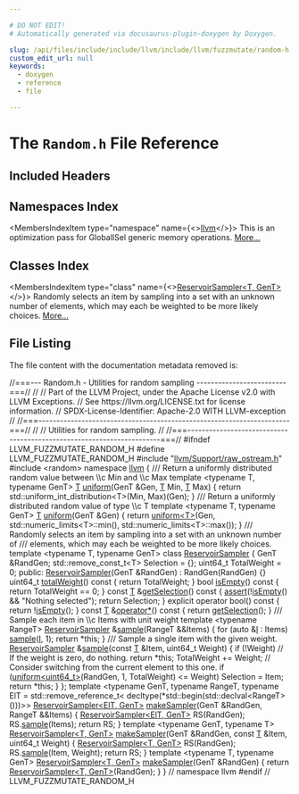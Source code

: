 ```yaml
---

# DO NOT EDIT!
# Automatically generated via docusaurus-plugin-doxygen by Doxygen.

slug: /api/files/include/include/llvm/include/llvm/fuzzmutate/random-h
custom_edit_url: null
keywords:
  - doxygen
  - reference
  - file

---
```





# The `Random.h` File Reference

<DoxygenPage pluginConfig={pluginConfig}>



## Included Headers

<IncludesList>
<IncludesListItem
  filePath="llvm/Support/raw_ostream.h"
  permalink="/docs/api/files/include/include/llvm/include/llvm/support/raw-ostream-h"
  isLocal="true" />
<IncludesListItem
  filePath="random"
  permalink=""
  isLocal="false" />
</IncludesList>

## Namespaces Index

<MembersIndex>

<MembersIndexItem
  type="namespace"
  name={<><a href="/docs/api/namespaces/llvm">llvm</a></>}>
This is an optimization pass for GlobalISel generic memory operations. <a href="/docs/api/namespaces/llvm/#details">More...</a>
</MembersIndexItem>

</MembersIndex>

## Classes Index

<MembersIndex>

<MembersIndexItem
  type="class"
  name={<><a href="/docs/api/classes/llvm/reservoirsampler">ReservoirSampler&lt;T, GenT&gt;</a></>}>
Randomly selects an item by sampling into a set with an unknown number of elements, which may each be weighted to be more likely choices. <a href="/docs/api/classes/llvm/reservoirsampler/#details">More...</a>
</MembersIndexItem>

</MembersIndex>


## File Listing

The file content with the documentation metadata removed is:

<ProgramListing>

<Link id="l00001" /><CodeLine lineNumber="1"><Highlight kind="comment">//===--- Random.h - Utilities for random sampling -------------------------===//</Highlight><Highlight kind="normal"></Highlight></CodeLine>
<Link id="l00002" /><CodeLine lineNumber="2"><Highlight kind="normal"></Highlight><Highlight kind="comment">//</Highlight><Highlight kind="normal"></Highlight></CodeLine>
<Link id="l00003" /><CodeLine lineNumber="3"><Highlight kind="normal"></Highlight><Highlight kind="comment">// Part of the LLVM Project, under the Apache License v2.0 with LLVM Exceptions.</Highlight><Highlight kind="normal"></Highlight></CodeLine>
<Link id="l00004" /><CodeLine lineNumber="4"><Highlight kind="normal"></Highlight><Highlight kind="comment">// See https://llvm.org/LICENSE.txt for license information.</Highlight><Highlight kind="normal"></Highlight></CodeLine>
<Link id="l00005" /><CodeLine lineNumber="5"><Highlight kind="normal"></Highlight><Highlight kind="comment">// SPDX-License-Identifier: Apache-2.0 WITH LLVM-exception</Highlight><Highlight kind="normal"></Highlight></CodeLine>
<Link id="l00006" /><CodeLine lineNumber="6"><Highlight kind="normal"></Highlight><Highlight kind="comment">//</Highlight><Highlight kind="normal"></Highlight></CodeLine>
<Link id="l00007" /><CodeLine lineNumber="7"><Highlight kind="normal"></Highlight><Highlight kind="comment">//===----------------------------------------------------------------------===//</Highlight><Highlight kind="normal"></Highlight></CodeLine>
<Link id="l00008" /><CodeLine lineNumber="8"><Highlight kind="normal"></Highlight><Highlight kind="comment">//</Highlight><Highlight kind="normal"></Highlight></CodeLine>
<Link id="l00009" /><CodeLine lineNumber="9"><Highlight kind="normal"></Highlight><Highlight kind="comment">// Utilities for random sampling.</Highlight><Highlight kind="normal"></Highlight></CodeLine>
<Link id="l00010" /><CodeLine lineNumber="10"><Highlight kind="normal"></Highlight><Highlight kind="comment">//</Highlight><Highlight kind="normal"></Highlight></CodeLine>
<Link id="l00011" /><CodeLine lineNumber="11"><Highlight kind="normal"></Highlight><Highlight kind="comment">//===----------------------------------------------------------------------===//</Highlight><Highlight kind="normal"></Highlight></CodeLine>
<Link id="l00012" /><CodeLine lineNumber="12"><Highlight kind="normal"></Highlight></CodeLine>
<Link id="l00013" /><CodeLine lineNumber="13"><Highlight kind="normal"></Highlight><Highlight kind="preprocessor">#ifndef LLVM&#95;FUZZMUTATE&#95;RANDOM&#95;H</Highlight><Highlight kind="normal"></Highlight></CodeLine>
<Link id="l00014" /><CodeLine lineNumber="14"><Highlight kind="normal"></Highlight><Highlight kind="preprocessor">#define LLVM&#95;FUZZMUTATE&#95;RANDOM&#95;H</Highlight><Highlight kind="normal"></Highlight></CodeLine>
<Link id="l00015" /><CodeLine lineNumber="15"><Highlight kind="normal"></Highlight></CodeLine>
<Link id="l00016" /><CodeLine lineNumber="16"><Highlight kind="normal"></Highlight><Highlight kind="preprocessor">#include &quot;<a href="/docs/api/files/include/include/llvm/include/llvm/support/raw-ostream-h">llvm/Support/raw&#95;ostream.h</a>&quot;</Highlight><Highlight kind="normal"></Highlight></CodeLine>
<Link id="l00017" /><CodeLine lineNumber="17"><Highlight kind="normal"></Highlight><Highlight kind="preprocessor">#include &lt;random&gt;</Highlight><Highlight kind="normal"></Highlight></CodeLine>
<Link id="l00018" /><CodeLine lineNumber="18"><Highlight kind="normal"></Highlight><Highlight kind="keyword">namespace </Highlight><Highlight kind="normal"><a href="/docs/api/namespaces/llvm">llvm</a> &#123;</Highlight></CodeLine>
<Link id="l00019" /><CodeLine lineNumber="19"><Highlight kind="normal"></Highlight><Highlight kind="comment"></Highlight></CodeLine>
<Link id="l00020" /><CodeLine lineNumber="20"><Highlight kind="comment">/// Return a uniformly distributed random value between \\c Min and \\c Max</Highlight><Highlight kind="normal"></Highlight></CodeLine>
<Link id="l00021" /><CodeLine lineNumber="21" lineLink="/docs/api/namespaces/llvm/#af2a9add76255a5e6dc09b1a5f9505f21"><Highlight kind="normal"></Highlight><Highlight kind="keyword">template</Highlight><Highlight kind="normal"> &lt;</Highlight><Highlight kind="keyword">typename</Highlight><Highlight kind="normal"> T, </Highlight><Highlight kind="keyword">typename</Highlight><Highlight kind="normal"> GenT&gt; <a href="/docs/api/files/lib/lib/target/lib/target/mips/mips16isellowering-cpp/#a0acb682b8260ab1c60b918599864e2e5">T</a> <a href="/docs/api/namespaces/llvm/#af2a9add76255a5e6dc09b1a5f9505f21">uniform</a>(GenT &amp;Gen, <a href="/docs/api/files/lib/lib/target/lib/target/mips/mips16isellowering-cpp/#a0acb682b8260ab1c60b918599864e2e5">T</a> Min, <a href="/docs/api/files/lib/lib/target/lib/target/mips/mips16isellowering-cpp/#a0acb682b8260ab1c60b918599864e2e5">T</a> Max) &#123;</Highlight></CodeLine>
<Link id="l00022" /><CodeLine lineNumber="22"><Highlight kind="normal">  </Highlight><Highlight kind="keywordflow">return</Highlight><Highlight kind="normal"> std::uniform&#95;int&#95;distribution&lt;T&gt;(Min, Max)(Gen);</Highlight></CodeLine>
<Link id="l00023" /><CodeLine lineNumber="23"><Highlight kind="normal">&#125;</Highlight></CodeLine>
<Link id="l00024" /><CodeLine lineNumber="24"><Highlight kind="normal"></Highlight><Highlight kind="comment"></Highlight></CodeLine>
<Link id="l00025" /><CodeLine lineNumber="25"><Highlight kind="comment">/// Return a uniformly distributed random value of type \\c T</Highlight><Highlight kind="normal"></Highlight></CodeLine>
<Link id="l00026" /><CodeLine lineNumber="26" lineLink="/docs/api/namespaces/llvm/#af23ea0f628e11395af9e2a956923927b"><Highlight kind="normal"></Highlight><Highlight kind="keyword">template</Highlight><Highlight kind="normal"> &lt;</Highlight><Highlight kind="keyword">typename</Highlight><Highlight kind="normal"> T, </Highlight><Highlight kind="keyword">typename</Highlight><Highlight kind="normal"> GenT&gt; <a href="/docs/api/files/lib/lib/target/lib/target/mips/mips16isellowering-cpp/#a0acb682b8260ab1c60b918599864e2e5">T</a> <a href="/docs/api/namespaces/llvm/#af2a9add76255a5e6dc09b1a5f9505f21">uniform</a>(GenT &amp;Gen) &#123;</Highlight></CodeLine>
<Link id="l00027" /><CodeLine lineNumber="27"><Highlight kind="normal">  </Highlight><Highlight kind="keywordflow">return</Highlight><Highlight kind="normal"> <a href="/docs/api/namespaces/llvm/#af2a9add76255a5e6dc09b1a5f9505f21">uniform&lt;T&gt;</a>(Gen, std::numeric&#95;limits&lt;T&gt;::min(),</Highlight></CodeLine>
<Link id="l00028" /><CodeLine lineNumber="28"><Highlight kind="normal">                    std::numeric&#95;limits&lt;T&gt;::max());</Highlight></CodeLine>
<Link id="l00029" /><CodeLine lineNumber="29"><Highlight kind="normal">&#125;</Highlight></CodeLine>
<Link id="l00030" /><CodeLine lineNumber="30"><Highlight kind="normal"></Highlight><Highlight kind="comment"></Highlight></CodeLine>
<Link id="l00031" /><CodeLine lineNumber="31"><Highlight kind="comment">/// Randomly selects an item by sampling into a set with an unknown number of</Highlight></CodeLine>
<Link id="l00032" /><CodeLine lineNumber="32"><Highlight kind="comment">/// elements, which may each be weighted to be more likely choices.</Highlight><Highlight kind="normal"></Highlight></CodeLine>
<Link id="l00033" /><CodeLine lineNumber="33" lineLink="/docs/api/classes/llvm/reservoirsampler"><Highlight kind="normal"></Highlight><Highlight kind="keyword">template</Highlight><Highlight kind="normal"> &lt;</Highlight><Highlight kind="keyword">typename</Highlight><Highlight kind="normal"> T, </Highlight><Highlight kind="keyword">typename</Highlight><Highlight kind="normal"> GenT&gt; </Highlight><Highlight kind="keyword">class </Highlight><Highlight kind="normal"><a href="/docs/api/classes/llvm/reservoirsampler/#a7a83d7113005fb150948c72547189aca">ReservoirSampler</a> &#123;</Highlight></CodeLine>
<Link id="l00034" /><CodeLine lineNumber="34"><Highlight kind="normal">  GenT &amp;RandGen;</Highlight></CodeLine>
<Link id="l00035" /><CodeLine lineNumber="35"><Highlight kind="normal">  std::remove&#95;const&#95;t&lt;T&gt; Selection = &#123;&#125;;</Highlight></CodeLine>
<Link id="l00036" /><CodeLine lineNumber="36"><Highlight kind="normal">  uint64&#95;t TotalWeight = 0;</Highlight></CodeLine>
<Link id="l00037" /><CodeLine lineNumber="37"><Highlight kind="normal"></Highlight></CodeLine>
<Link id="l00038" /><CodeLine lineNumber="38"><Highlight kind="normal"></Highlight><Highlight kind="keyword">public</Highlight><Highlight kind="normal">:</Highlight></CodeLine>
<Link id="l00039" /><CodeLine lineNumber="39" lineLink="/docs/api/classes/llvm/reservoirsampler/#a7a83d7113005fb150948c72547189aca"><Highlight kind="normal">  <a href="/docs/api/classes/llvm/reservoirsampler/#a7a83d7113005fb150948c72547189aca">ReservoirSampler</a>(GenT &amp;RandGen) : RandGen(RandGen) &#123;&#125;</Highlight></CodeLine>
<Link id="l00040" /><CodeLine lineNumber="40"><Highlight kind="normal"></Highlight></CodeLine>
<Link id="l00041" /><CodeLine lineNumber="41" lineLink="/docs/api/classes/llvm/reservoirsampler/#ac416c92f03d6fff18f1e2eae2435d8d0"><Highlight kind="normal">  uint64&#95;t <a href="/docs/api/classes/llvm/reservoirsampler/#ac416c92f03d6fff18f1e2eae2435d8d0">totalWeight</a>()</Highlight><Highlight kind="keyword"> const </Highlight><Highlight kind="normal">&#123; </Highlight><Highlight kind="keywordflow">return</Highlight><Highlight kind="normal"> TotalWeight; &#125;</Highlight></CodeLine>
<Link id="l00042" /><CodeLine lineNumber="42" lineLink="/docs/api/classes/llvm/reservoirsampler/#a1b5c49b28c6282832fda72acc3e8fadc"><Highlight kind="normal">  </Highlight><Highlight kind="keywordtype">bool</Highlight><Highlight kind="normal"> <a href="/docs/api/classes/llvm/reservoirsampler/#a1b5c49b28c6282832fda72acc3e8fadc">isEmpty</a>()</Highlight><Highlight kind="keyword"> const </Highlight><Highlight kind="normal">&#123; </Highlight><Highlight kind="keywordflow">return</Highlight><Highlight kind="normal"> TotalWeight == 0; &#125;</Highlight></CodeLine>
<Link id="l00043" /><CodeLine lineNumber="43"><Highlight kind="normal"></Highlight></CodeLine>
<Link id="l00044" /><CodeLine lineNumber="44" lineLink="/docs/api/classes/llvm/reservoirsampler/#a7814cec199fa22278f14473d723d2a57"><Highlight kind="normal">  </Highlight><Highlight kind="keyword">const</Highlight><Highlight kind="normal"> <a href="/docs/api/files/lib/lib/target/lib/target/mips/mips16isellowering-cpp/#a0acb682b8260ab1c60b918599864e2e5">T</a> &amp;<a href="/docs/api/classes/llvm/reservoirsampler/#a7814cec199fa22278f14473d723d2a57">getSelection</a>()</Highlight><Highlight kind="keyword"> const </Highlight><Highlight kind="normal">&#123;</Highlight></CodeLine>
<Link id="l00045" /><CodeLine lineNumber="45"><Highlight kind="normal">    <a href="/docs/api/files/lib/lib/target/lib/target/amdgpu/silowercontrolflow-cpp/#a4868c5d81c5ccc98c47aeab6244346a0">assert</a>(!<a href="/docs/api/classes/llvm/reservoirsampler/#a1b5c49b28c6282832fda72acc3e8fadc">isEmpty</a>() &amp;&amp; </Highlight><Highlight kind="stringliteral">&quot;Nothing selected&quot;</Highlight><Highlight kind="normal">);</Highlight></CodeLine>
<Link id="l00046" /><CodeLine lineNumber="46"><Highlight kind="normal">    </Highlight><Highlight kind="keywordflow">return</Highlight><Highlight kind="normal"> Selection;</Highlight></CodeLine>
<Link id="l00047" /><CodeLine lineNumber="47"><Highlight kind="normal">  &#125;</Highlight></CodeLine>
<Link id="l00048" /><CodeLine lineNumber="48"><Highlight kind="normal"></Highlight></CodeLine>
<Link id="l00049" /><CodeLine lineNumber="49" lineLink="/docs/api/classes/llvm/reservoirsampler/#ab812f9eb6d9e5b340ef9f479b811dd83"><Highlight kind="normal">  </Highlight><Highlight kind="keyword">explicit</Highlight><Highlight kind="normal"> </Highlight><Highlight kind="keyword">operator</Highlight><Highlight kind="normal"> bool()</Highlight><Highlight kind="keyword"> const </Highlight><Highlight kind="normal">&#123; </Highlight><Highlight kind="keywordflow">return</Highlight><Highlight kind="normal"> !<a href="/docs/api/classes/llvm/reservoirsampler/#a1b5c49b28c6282832fda72acc3e8fadc">isEmpty</a>(); &#125;</Highlight></CodeLine>
<Link id="l00050" /><CodeLine lineNumber="50" lineLink="/docs/api/classes/llvm/reservoirsampler/#a29f22f8775d32e13df07be5dd7da1dc0"><Highlight kind="normal">  </Highlight><Highlight kind="keyword">const</Highlight><Highlight kind="normal"> <a href="/docs/api/files/lib/lib/target/lib/target/mips/mips16isellowering-cpp/#a0acb682b8260ab1c60b918599864e2e5">T</a> &amp;<a href="/docs/api/classes/llvm/reservoirsampler/#a29f22f8775d32e13df07be5dd7da1dc0">operator&#42;</a>()</Highlight><Highlight kind="keyword"> const </Highlight><Highlight kind="normal">&#123; </Highlight><Highlight kind="keywordflow">return</Highlight><Highlight kind="normal"> <a href="/docs/api/classes/llvm/reservoirsampler/#a7814cec199fa22278f14473d723d2a57">getSelection</a>(); &#125;</Highlight></CodeLine>
<Link id="l00051" /><CodeLine lineNumber="51"><Highlight kind="normal"></Highlight><Highlight kind="comment"></Highlight></CodeLine>
<Link id="l00052" /><CodeLine lineNumber="52"><Highlight kind="comment">  /// Sample each item in \\c Items with unit weight</Highlight><Highlight kind="normal"></Highlight></CodeLine>
<Link id="l00053" /><CodeLine lineNumber="53" lineLink="/docs/api/classes/llvm/reservoirsampler/#a7444f0c4477db6ea084c6e589118f351"><Highlight kind="normal">  </Highlight><Highlight kind="keyword">template</Highlight><Highlight kind="normal"> &lt;</Highlight><Highlight kind="keyword">typename</Highlight><Highlight kind="normal"> RangeT&gt; <a href="/docs/api/classes/llvm/reservoirsampler/#a7a83d7113005fb150948c72547189aca">ReservoirSampler</a> &amp;<a href="/docs/api/classes/llvm/reservoirsampler/#a7444f0c4477db6ea084c6e589118f351">sample</a>(RangeT &amp;&amp;Items) &#123;</Highlight></CodeLine>
<Link id="l00054" /><CodeLine lineNumber="54"><Highlight kind="normal">    </Highlight><Highlight kind="keywordflow">for</Highlight><Highlight kind="normal"> (</Highlight><Highlight kind="keyword">auto</Highlight><Highlight kind="normal"> &amp;<a href="/docs/api/files/lib/lib/support/md5-cpp/#ac0eafdc9ee161b71e7af98af736952fd">I</a> : Items)</Highlight></CodeLine>
<Link id="l00055" /><CodeLine lineNumber="55"><Highlight kind="normal">      <a href="/docs/api/classes/llvm/reservoirsampler/#a7444f0c4477db6ea084c6e589118f351">sample</a>(<a href="/docs/api/files/lib/lib/support/md5-cpp/#ac0eafdc9ee161b71e7af98af736952fd">I</a>, 1);</Highlight></CodeLine>
<Link id="l00056" /><CodeLine lineNumber="56"><Highlight kind="normal">    </Highlight><Highlight kind="keywordflow">return</Highlight><Highlight kind="normal"> &#42;</Highlight><Highlight kind="keyword">this</Highlight><Highlight kind="normal">;</Highlight></CodeLine>
<Link id="l00057" /><CodeLine lineNumber="57"><Highlight kind="normal">  &#125;</Highlight></CodeLine>
<Link id="l00058" /><CodeLine lineNumber="58"><Highlight kind="normal"></Highlight><Highlight kind="comment"></Highlight></CodeLine>
<Link id="l00059" /><CodeLine lineNumber="59"><Highlight kind="comment">  /// Sample a single item with the given weight.</Highlight><Highlight kind="normal"></Highlight></CodeLine>
<Link id="l00060" /><CodeLine lineNumber="60" lineLink="/docs/api/classes/llvm/reservoirsampler/#a0fad978066302c15448a977435c14304"><Highlight kind="normal">  <a href="/docs/api/classes/llvm/reservoirsampler/#a7a83d7113005fb150948c72547189aca">ReservoirSampler</a> &amp;<a href="/docs/api/classes/llvm/reservoirsampler/#a0fad978066302c15448a977435c14304">sample</a>(</Highlight><Highlight kind="keyword">const</Highlight><Highlight kind="normal"> <a href="/docs/api/files/lib/lib/target/lib/target/mips/mips16isellowering-cpp/#a0acb682b8260ab1c60b918599864e2e5">T</a> &amp;Item, uint64&#95;t Weight) &#123;</Highlight></CodeLine>
<Link id="l00061" /><CodeLine lineNumber="61"><Highlight kind="normal">    </Highlight><Highlight kind="keywordflow">if</Highlight><Highlight kind="normal"> (!Weight)</Highlight></CodeLine>
<Link id="l00062" /><CodeLine lineNumber="62"><Highlight kind="normal">      </Highlight><Highlight kind="comment">// If the weight is zero, do nothing.</Highlight><Highlight kind="normal"></Highlight></CodeLine>
<Link id="l00063" /><CodeLine lineNumber="63"><Highlight kind="normal">      </Highlight><Highlight kind="keywordflow">return</Highlight><Highlight kind="normal"> &#42;</Highlight><Highlight kind="keyword">this</Highlight><Highlight kind="normal">;</Highlight></CodeLine>
<Link id="l00064" /><CodeLine lineNumber="64"><Highlight kind="normal">    TotalWeight += Weight;</Highlight></CodeLine>
<Link id="l00065" /><CodeLine lineNumber="65"><Highlight kind="normal">    </Highlight><Highlight kind="comment">// Consider switching from the current element to this one.</Highlight><Highlight kind="normal"></Highlight></CodeLine>
<Link id="l00066" /><CodeLine lineNumber="66"><Highlight kind="normal">    </Highlight><Highlight kind="keywordflow">if</Highlight><Highlight kind="normal"> (<a href="/docs/api/namespaces/llvm/#af2a9add76255a5e6dc09b1a5f9505f21">uniform&lt;uint64&#95;t&gt;</a>(RandGen, 1, TotalWeight) &lt;= Weight)</Highlight></CodeLine>
<Link id="l00067" /><CodeLine lineNumber="67"><Highlight kind="normal">      Selection = Item;</Highlight></CodeLine>
<Link id="l00068" /><CodeLine lineNumber="68"><Highlight kind="normal">    </Highlight><Highlight kind="keywordflow">return</Highlight><Highlight kind="normal"> &#42;</Highlight><Highlight kind="keyword">this</Highlight><Highlight kind="normal">;</Highlight></CodeLine>
<Link id="l00069" /><CodeLine lineNumber="69"><Highlight kind="normal">  &#125;</Highlight></CodeLine>
<Link id="l00070" /><CodeLine lineNumber="70"><Highlight kind="normal">&#125;;</Highlight></CodeLine>
<Link id="l00071" /><CodeLine lineNumber="71"><Highlight kind="normal"></Highlight></CodeLine>
<Link id="l00072" /><CodeLine lineNumber="72"><Highlight kind="normal"></Highlight><Highlight kind="keyword">template</Highlight><Highlight kind="normal"> &lt;</Highlight><Highlight kind="keyword">typename</Highlight><Highlight kind="normal"> GenT, </Highlight><Highlight kind="keyword">typename</Highlight><Highlight kind="normal"> RangeT,</Highlight></CodeLine>
<Link id="l00073" /><CodeLine lineNumber="73"><Highlight kind="normal">          </Highlight><Highlight kind="keyword">typename</Highlight><Highlight kind="normal"> ElT = std::remove&#95;reference&#95;t&lt;</Highlight></CodeLine>
<Link id="l00074" /><CodeLine lineNumber="74"><Highlight kind="normal">              </Highlight><Highlight kind="keyword">decltype</Highlight><Highlight kind="normal">(&#42;std::begin(std::declval&lt;RangeT&gt;()))&gt;&gt;</Highlight></CodeLine>
<Link id="l00075" /><CodeLine lineNumber="75" lineLink="/docs/api/namespaces/llvm/#a6695fbc0cb8edb5aede4af74f2ef95d0"><Highlight kind="normal"><a href="/docs/api/classes/llvm/reservoirsampler">ReservoirSampler&lt;ElT, GenT&gt;</a> <a href="/docs/api/namespaces/llvm/#a6695fbc0cb8edb5aede4af74f2ef95d0">makeSampler</a>(GenT &amp;RandGen, RangeT &amp;&amp;Items) &#123;</Highlight></CodeLine>
<Link id="l00076" /><CodeLine lineNumber="76"><Highlight kind="normal">  <a href="/docs/api/classes/llvm/reservoirsampler">ReservoirSampler&lt;ElT, GenT&gt;</a> RS(RandGen);</Highlight></CodeLine>
<Link id="l00077" /><CodeLine lineNumber="77"><Highlight kind="normal">  RS.<a href="/docs/api/classes/llvm/reservoirsampler/#a7444f0c4477db6ea084c6e589118f351">sample</a>(Items);</Highlight></CodeLine>
<Link id="l00078" /><CodeLine lineNumber="78"><Highlight kind="normal">  </Highlight><Highlight kind="keywordflow">return</Highlight><Highlight kind="normal"> RS;</Highlight></CodeLine>
<Link id="l00079" /><CodeLine lineNumber="79"><Highlight kind="normal">&#125;</Highlight></CodeLine>
<Link id="l00080" /><CodeLine lineNumber="80"><Highlight kind="normal"></Highlight></CodeLine>
<Link id="l00081" /><CodeLine lineNumber="81"><Highlight kind="normal"></Highlight><Highlight kind="keyword">template</Highlight><Highlight kind="normal"> &lt;</Highlight><Highlight kind="keyword">typename</Highlight><Highlight kind="normal"> GenT, </Highlight><Highlight kind="keyword">typename</Highlight><Highlight kind="normal"> T&gt;</Highlight></CodeLine>
<Link id="l00082" /><CodeLine lineNumber="82" lineLink="/docs/api/namespaces/llvm/#a98f4c2b1971b0501104fffda9c3c943a"><Highlight kind="normal"><a href="/docs/api/classes/llvm/reservoirsampler">ReservoirSampler&lt;T, GenT&gt;</a> <a href="/docs/api/namespaces/llvm/#a6695fbc0cb8edb5aede4af74f2ef95d0">makeSampler</a>(GenT &amp;RandGen, </Highlight><Highlight kind="keyword">const</Highlight><Highlight kind="normal"> <a href="/docs/api/files/lib/lib/target/lib/target/mips/mips16isellowering-cpp/#a0acb682b8260ab1c60b918599864e2e5">T</a> &amp;Item,</Highlight></CodeLine>
<Link id="l00083" /><CodeLine lineNumber="83"><Highlight kind="normal">                                      uint64&#95;t Weight) &#123;</Highlight></CodeLine>
<Link id="l00084" /><CodeLine lineNumber="84"><Highlight kind="normal">  <a href="/docs/api/classes/llvm/reservoirsampler">ReservoirSampler&lt;T, GenT&gt;</a> RS(RandGen);</Highlight></CodeLine>
<Link id="l00085" /><CodeLine lineNumber="85"><Highlight kind="normal">  RS.<a href="/docs/api/classes/llvm/reservoirsampler/#a7444f0c4477db6ea084c6e589118f351">sample</a>(Item, Weight);</Highlight></CodeLine>
<Link id="l00086" /><CodeLine lineNumber="86"><Highlight kind="normal">  </Highlight><Highlight kind="keywordflow">return</Highlight><Highlight kind="normal"> RS;</Highlight></CodeLine>
<Link id="l00087" /><CodeLine lineNumber="87"><Highlight kind="normal">&#125;</Highlight></CodeLine>
<Link id="l00088" /><CodeLine lineNumber="88"><Highlight kind="normal"></Highlight></CodeLine>
<Link id="l00089" /><CodeLine lineNumber="89"><Highlight kind="normal"></Highlight><Highlight kind="keyword">template</Highlight><Highlight kind="normal"> &lt;</Highlight><Highlight kind="keyword">typename</Highlight><Highlight kind="normal"> T, </Highlight><Highlight kind="keyword">typename</Highlight><Highlight kind="normal"> GenT&gt;</Highlight></CodeLine>
<Link id="l00090" /><CodeLine lineNumber="90" lineLink="/docs/api/namespaces/llvm/#a0f730f3516e5a95b6dda3e45f6fbd283"><Highlight kind="normal"><a href="/docs/api/classes/llvm/reservoirsampler">ReservoirSampler&lt;T, GenT&gt;</a> <a href="/docs/api/namespaces/llvm/#a6695fbc0cb8edb5aede4af74f2ef95d0">makeSampler</a>(GenT &amp;RandGen) &#123;</Highlight></CodeLine>
<Link id="l00091" /><CodeLine lineNumber="91"><Highlight kind="normal">  </Highlight><Highlight kind="keywordflow">return</Highlight><Highlight kind="normal"> <a href="/docs/api/classes/llvm/reservoirsampler">ReservoirSampler&lt;T, GenT&gt;</a>(RandGen);</Highlight></CodeLine>
<Link id="l00092" /><CodeLine lineNumber="92"><Highlight kind="normal">&#125;</Highlight></CodeLine>
<Link id="l00093" /><CodeLine lineNumber="93"><Highlight kind="normal"></Highlight></CodeLine>
<Link id="l00094" /><CodeLine lineNumber="94"><Highlight kind="normal">&#125; </Highlight><Highlight kind="comment">// namespace llvm</Highlight><Highlight kind="normal"></Highlight></CodeLine>
<Link id="l00095" /><CodeLine lineNumber="95"><Highlight kind="normal"></Highlight></CodeLine>
<Link id="l00096" /><CodeLine lineNumber="96"><Highlight kind="normal"></Highlight><Highlight kind="preprocessor">#endif </Highlight><Highlight kind="comment">// LLVM&#95;FUZZMUTATE&#95;RANDOM&#95;H</Highlight><Highlight kind="normal"></Highlight></CodeLine>

</ProgramListing>

</DoxygenPage>
